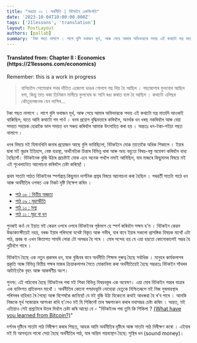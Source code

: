 ```yaml
---
title: "অধ্যায় ০২ : অৰ্থনীতি | বিটকইন একবিংশতি"
date: '2023-10-04T10:00:00.000Z'
tags: ['21lessons', 'translation']
layout: PostLayout
authors: [pallab]
summary: 'টকা গছত নালাগে । লাগে বুলি ভবাজন মূৰ্খ, আৰু সেয়ে আমাৰ অভিভাৱকে সদায় এই কথাটো মন্ত্ৰ মাতাদি আওৰাই থাকিছিল, যাতে আমি কথাটো গম পাওঁ । ধনৰ প্ৰয়োগ বুদ্ধিমত্তাৰে কৰিবলৈ, অনৰ্থক ধন খৰছ নকৰিবলৈ আৰু বেয়া সময়ত সহায়ক হোৱাকৈ ভাল সময়ত ধন সঞ্চয় কৰিবলৈ আমাক উৎসাহিত কৰা হয় ।...'
---
```


<div style={{textAlign:"center"}}>
    <h4> Translated from: Chapter II : Economics (https://21lessons.com/economics) </h4>
    <p style={{color:"red"}}> Remember: this is a work in progress </p>
</div>

> বাগিচালৈ সোমোৱাৰ পথৰ দাঁতিত এজোপা ডাঙৰ গোলাপ গছ থিয় হৈ আছিল ।
> গছজোপাৰ ফুলবোৰ আছিল বগা, কিন্তু তাত থকা তিনিজন মালীয়ে ফুলবোৰ ৰং সানি ৰঙা কৰাত ব্যস্ত হৈ আছিল ।
> কথাটো এলিছৰ কৌতূহলজনক যেন লাগিল...

টকা গছত নালাগে ।
লাগে বুলি ভবাজন মূৰ্খ, আৰু সেয়ে আমাৰ অভিভাৱকে সদায় এই কথাটো মন্ত্ৰ মাতাদি আওৰাই থাকিছিল, যাতে আমি কথাটো গম পাওঁ ।
ধনৰ প্ৰয়োগ বুদ্ধিমত্তাৰে কৰিবলৈ, অনৰ্থক ধন খৰছ নকৰিবলৈ আৰু বেয়া সময়ত সহায়ক হোৱাকৈ ভাল সময়ত ধন সঞ্চয় কৰিবলৈ আমাক উৎসাহিত কৰা হয় ।
অন্ততঃ ধন-টকা-পইচা গছত নালাগে ।

ধনৰ বিষয়ে মই যিমানখিনি জনাৰ প্ৰয়োজন আছে বুলি ভাবিছিলো, বিটকইনে মোক তাতোকৈ অধিক শিকালে ।
ইয়াৰ দ্বাৰা মই মুদ্ৰাৰ ইতিহাস, বেঙ্ক ব্যৱস্থা, অৰ্থনৈতিক চিন্তাৰ বিভিন্ন ধাৰা আৰু অন্য বহুতো বিষয়-বস্তু অন্বেষণ কৰিবলৈ বাধ্য হৈছিলোঁ।
বিটকইনক বুজি উঠাৰ প্ৰচেষ্টাই মোক এনে অনেক পথলৈ নমাই আনিছিল, যাৰ মাজৰে কিছুমানৰ বিষয়ে মই এই শৃংখলাটোত আলোচনা কৰিবলৈ চেষ্টা কৰিছোঁ ।

প্ৰথম সাতটা পাঠত বিটকইনৰ স্পৰ্শপ্ৰাপ্ত কিছুমান দাৰ্শনিক প্ৰশ্নৰ বিষয়ে আলোচনা কৰা হৈছিল ।
পৰৱৰ্তী সাতটা পাঠে ধন আৰু অৰ্থনীতিৰ ওপৰত এক নিকট দৃষ্টি নিক্ষেপ কৰিব ।

- [পাঠ ০৮ : বিত্তীয় অজ্ঞতা](/blog/21lessons/immutability-and-change)
- [পাঠ ০৯ : মুদ্ৰাস্ফীতি](/blog/21lessons/inflation)
- [পাঠ ১০ : মূল্য](/blog/21lessons/value)
- [পাঠ ১১ : মুদ্ৰা বা ধন](/blog/21lessons/money)

পুনৰাই কওঁ যে ইয়াত মই কেৱল ওপৰে ওপৰে বিটকইনৰ পৃষ্ঠভাগ হে স্পৰ্শ কৰিবলৈ সক্ষম হ’ম ।
বিটকইন কেৱল উচ্চাকাংক্ষীয়েই নহয়, বৰঞ্চ ইয়াৰ পৰিসৰো যথেষ্ট বিস্তৃত আৰু গভীৰ, যাৰ বাবে ইয়াৰ সকলো প্ৰাসঙ্গিক বিষয়ক মাথোঁ এটা পাঠ, প্ৰবন্ধ বা এখন কিতাপত সামৰি লোৱা টো অসম্ভৱ হৈ পৰে ।
মোৰ সন্দেহ হয় যে এয়া হয়তো কোনোকালেই সম্ভৱ হৈ নুঠিবগৈ পাৰে ।

বিটকইন হৈছে এক নতুন প্ৰকাৰৰ ধন, যাক বুজিবৰ বাবে অৰ্থনীতি শিক্ষাৰ গুৰুত্ব হৈছে সৰ্বাধিক ।
মানুহৰ কাৰ্যকলাপৰ প্ৰকৃতি আৰু বিভিন্ন বিত্তীয় পক্ষৰ মাজৰ ক্ৰিয়াকলাপৰ সৈতে মোকাবিলা কৰা অৰ্থনীতিয়েই হৈছে সম্ভৱতঃ বিটকইন সাঁথৰৰ আটাইতকৈ বৃহৎ আৰু আকৰ্ষণীয় অংশ।

পুনশ্চ: এই পাঠবোৰ হৈছে বিটকইনৰ পৰা মই শিকা বিভিন্ন বিষয়বস্তুৰ এক অন্বেষণ। এয়া মোৰ বিটকইন গহ্বৰ যাত্ৰাৰ এক ব্যক্তিগত প্ৰতিফলন মাথোঁ ।
অৰ্থনীতিৰ কোনো পশ্চাদভূমি নোহোৱা হেতুকে নিশ্চিতৰূপে মই নিজ সুষমাৱস্থাৰ পৰিসৰৰ বাহিৰত ৰৈ গৈছো আৰু বিশেষকৈ জানিছোঁ যে মই বুজি উঠা যিকোনো কথাই আধৰুৱা হৈ ৰ’ব পাৰে ।
আনকি নিজকে মূৰ্খ সজোৱাৰ আশংকা ৰাখি হ’লেও মই যি শিকিলোঁ তাৰ স্বৰূপাংকন কৰাৰ যথাসম্ভৱ চেষ্টা কৰিম ।
অন্তত, মই এতিয়াও সেই প্ৰশ্নটোৰে উত্তৰ দিবলৈ চেষ্টা কৰি আছো যে - "বিটকইনৰ পৰা তুমি কি শিকিলা ? [(What have you learned from Bitcoin?)](https://twitter.com/arjunblj/status/1050073234719293440)"

দৰ্শনৰ দৃষ্টিৰে সাতটা পাঠ নিৰীক্ষণ কৰাৰ পিছত, আহক আমি অৰ্থনীতিৰ দৃষ্টিৰে আৰু সাতটা পাঠ নিৰীক্ষণ কৰো ।
এইবাৰ মই যি আগবঢ়াব পাৰো সেয়া হৈছে অৰ্থনীতিৰ পাঠ, যাৰ অন্তিম গন্তব্যস্থান হৈছে: সুস্থিৰ ধন (sound money)।